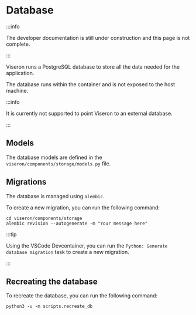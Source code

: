 # Database

:::info

The developer documentation is still under construction and this page is not complete.

:::

Viseron runs a PostgreSQL database to store all the data needed for the application.

The database runs within the container and is not exposed to the host machine.

:::info

It is currently not supported to point Viseron to an external database.

:::

## Models

The database models are defined in the `viseron/components/storage/models.py` file.

## Migrations

The database is managed using `alembic`.

To create a new migration, you can run the following command:

```shell
cd viseron/components/storage
alembic revision --autogenerate -m "Your message here"
```

:::tip

Using the VSCode Devcontainer, you can run the `Python: Generate database migration` task to create a new migration.

:::

## Recreating the database

To recreate the database, you can run the following command:

```shell
python3 -u -m scripts.recreate_db
```
